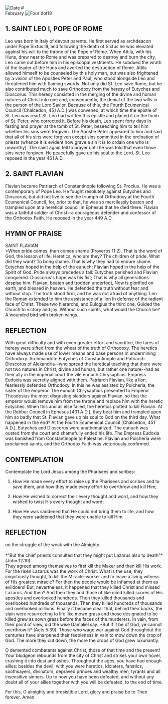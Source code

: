
<RunningHead />
<Image src="/title-imprint.png" height={50} width={50} alt="Date" className="title-imprint"/>
# <div id="date">February <Image className="four-dot" src="/four-dot.png" height={15} width={15} alt="Four dot" />18</div>

## 1. SAINT LEO I, POPE OF ROME

Leo was born in Italy of devout parents. He first served as archdeacon under Pope Sixtus III, and following the death of Sixtus he was elevated against his will to the throne of the Pope of Rome. When Attila, with his Huns, drew near to Rome and was prepared to destroy and burn the city, Leo came out before him in his episcopal vestments. He subdued the wrath of the leader of the Huns and averted the destruction of Rome. Attila allowed himself to be counseled by this holy man, but was also frightened by a vision of the Apostles Peter and Paul, who stood alongside Leo and threatened him with flaming swords. Not only did St. Leo save Rome, but he also contributed much to save Orthodoxy from the heresy of Eutyches and Dioscorus. This heresy consisted in the merging of the divine and human natures of Christ into one and, consequently, the denial of the two wills in the person of the Lord Savior. Because of this, the Fourth Ecumenical Council [Chalcedon, 451 A.D.] was convened, at which time the epistle of St. Leo was read. St. Leo had written this epistle and placed it on the tomb of St. Peter, who corrected it. Before his death, Leo spent forty days in fasting and prayer at the tomb of St. Peter, beseeching him to tell him whether his sins were forgiven. The Apostle Peter appeared to him and said that all of his sins were forgiven except sins committed in the ordination of priests (whence it is evident how grave a sin it is to ordain one who is unworthy). The saint again fell to prayer until he was told that even those sins were forgiven. He peacefully gave up his soul to the Lord. St. Leo reposed in the year 461 A.D.

## 2. SAINT FLAVIAN

Flavian became Patriarch of Constantinople following St. Proclus. He was a contemporary of Pope Leo. He fought resolutely against Eutyches and Dioscorus, but did not live to see the triumph of Orthodoxy at the Fourth Ecumenical Council, for, prior to that, he was so mercilessly beaten and trampled upon at a heretical council in Ephesus that he died there. Flavian was a faithful soldier of Christ--a courageous defender and confessor of the Orthodox Faith. He reposed in the year 449 A.D.


## HYMN OF PRAISE
<div style={{textAlign:'center', color:'crimson', fontWeight:'bold'}}>
SAINT FLAVIAN
</div>
>When pride comes, then comes shame (Proverbs 11:2).  
That is the word of God, the lesson of life.  
Heretics, who are they? The children of pride.  
What did they want? To bring shame.  
That is why they had to endure shame.  
Eutyches hoped in the help of the eunuch;  
Flavian hoped in the help of the Spirit of God.  
Pride always precedes a fall:  
Eutyches perished and Flavian conquered.  
Dioscorus's hope was his fist;  
That is why all generations despise him.  
Flavian, beaten and trodden underfoot,  
Now is glorified on earth, and blessed in heaven.  
He defended the truth without fear and without stop.  
The truth stood firm, and he was not afraid of anything.  
Leo the Roman extended to him the assistance of a lion  
In defense of the radiant face of Christ.  
These two hierarchs, and Eulogius the third one,  
Guided the Church to victory and joy.  
Without such spirits, what would the Church be?  
A wounded bird with broken wings.  


## REFLECTION

With great difficulty and with even greater effort and sacrifice, the tares of heresy were sifted from the wheat of the truth of Orthodoxy. The heretics have always made use of lower means and base persons in undermining Orthodoxy. Archmandrite Eutyches of Constantinople and Patriarch Dioscorus of Alexandria--who spread the heretical teaching that there were not two natures in Christ, divine and human, but rather one nature--had as their ally in the imperial court the vile eunuch Chrysaphius. Empress Eudoxia was secretly aligned with them. Patriarch Flavian, like a lion, fearlessly defended Orthodoxy. In this he was assisted by Pulcheria, the sister of the emperor. The eunuch Chrysaphius presented to Emperor Theodosius the most disgusting slanders against Flavian, so that the emperor would remove him from the throne and replace him with the heretic Eutyches. When this and all else failed, the heretics plotted to kill Flavian. At the Robber Council in Ephesus [431 A.D.], they beat him and trampled upon him so badly that St. Flavian gave up his soul to God on the third day. What happened in the end? At the Fourth Ecumenical Council [Chalcedon, 451 A.D.], Eutyches and Dioscorus were anathematized. The eunuch was ousted from the court and shamefully ended his life. The Empress Eudoxia was banished from Constantinople to Palestine. Flavian and Pulcheria were proclaimed saints, and the Orthodox Faith was victoriously confirmed.


## CONTEMPLATION

Contemplate the Lord Jesus among the Pharisees and scribes:

1. How He made every effort to raise up the Pharisees and scribes and to save them, and how they made every effort to overthrow and kill Him;

2. How He wished to correct their every thought and word, and how they wished to twist His every thought and word;

3. How He was saddened that He could not bring them to life, and how they were saddened that they were unable to kill Him.


## REFLECTION
<div style={{textAlign:'center', color:'crimson', fontWeight:'bold'}}>
on the struggle of the weak with the Almighty
</div><br />
<div style={{textAlign:'right'}}>
*"But the chief priests consulted that they might put Lazarus also to death"* (John 12:10).
</div>
They agreed among themselves to first kill the Maker and then kill His work. For the risen Lazarus was the work of Christ. What is the use, they iniquitously thought, to kill the Miracle-worker and to leave a living witness of His greatest miracle? For then the people would be inflamed at them as evildoers! But, nevertheless, it happened that they killed Christ and missed Lazarus. And then? And then they and those of like mind killed scores of His apostles and overlooked hundreds. Then they killed thousands and overlooked hundreds of thousands. Then they killed hundreds of thousands and overlooked millions. Finally it became clear that, behind their backs, the slain were resurrecting to life like mown grass and those designated to be killed grew as sown grass before the faces of the murderers. In vain, from their point of view, did the wise Gamaliel say: *But if it be of God, ye cannot overthrow it* (Acts 5:39). Those who wage war against God throughout the centuries have sharpened their feebleness in vain to mow down the crop of God. The more they cut down, the more the crops of God grew luxuriantly.

O demented combatants against Christ, those of that time and the present! Your bludgeon rebounds from the city of Christ and strikes your own hovel, crushing it into dust and ashes. Throughout the ages, you have had enough allies: besides the devil, with you were heretics, idolaters, fanatics, soothsayers, divinators, depraved princes and wealthy men, tyrants and all insensitive sinners. Up to now you have been defeated, and without any doubt all of your allies together with you will be defeated, to the end of time.

For this, O almighty and irresistible Lord, glory and praise be to Thee forever. Amen.